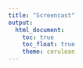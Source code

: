 ```yaml
---
title: "Screencast"
output: 
  html_document:
    toc: true
    toc_float: true
    theme: cerulean
---
```


